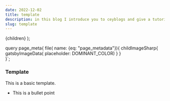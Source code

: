 ```yaml
---
date: 2022-12-02
title: template
description: in this blog I introduce you to ceyblogs and give a tutorial on how to blog here
slug: template
---
```

<Layout> {children}</Layout>
);


query page_meta{
	file( name: {eq: "page_metadata"}){
		childImageSharp{
			gatsbyImageData( placeholder: DOMINANT_COLOR)
		}
	}	
}`;


### Template
This is a basic template.
- This is a bullet point
<GatsbyImage image={getImage(props.data.file)}
             alt="page metadata" />



